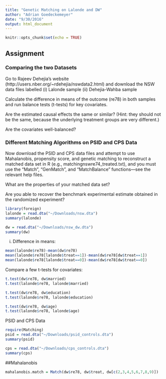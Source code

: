 ```yaml
---
title: "Genetic Matching on Lalonde and DW"
author: "Adrian Goedeckemeyer"
date: "9/30/2016"
output: html_document
---
```


```r
knitr::opts_chunk$set(echo = TRUE)
```

## Assignment

### Comparing the two Datasets

Go to Rajeev Dehejia’s website (http://users.nber.org/\~rdehejia/nswdata2.html) and download the NSW data files labelled 
(i) Lalonde sample
(ii) Dehejia-Wahba sample

Calculate the difference in means of the outcome (re78) in both samples and run balance tests (t-tests) for key covariates. 

Are the estimated causal effects the same or similar? (Hint: they should not be the same, because the underlying treatment groups are very different.) 

Are the covariates well-balanced?

### Different Matching Algorithms on PSID and CPS Data

Now download the PSID and CPS data files and attempt to use Mahalanobis, propensity score, and genetic matching to reconstruct a matched data set in R (e.g., matchingnswre74_treated.txt), and you must use the “Match”, “GenMatch”, and “MatchBalance” functions—see the relevant help files. 

What are the properties of your matched data set? 

Are you able to recover the benchmark experimental estimate obtained in the randomized experiment?

```r
library(foreign)
lalonde = read.dta("~/Downloads/nsw.dta")
summary(lalonde)

dw = read.dta("~/Downloads/nsw_dw.dta")
summary(dw)
```
i) Difference in means:
```r
mean(lalonde$re78)-mean(dw$re78)
mean(lalonde$re78[lalonde$treat==1])-mean(dw$re78[dw$treat==1])
mean(lalonde$re78[lalonde$treat==0])-mean(dw$re78[dw$treat==0])
```

Compare a few t-tests for covariates:
```r
t.test(dw$re78, dw$married)
t.test(lalonde$re78, lalonde$married)

t.test(dw$re78, dw$education)
t.test(lalonde$re78, lalonde$education)

t.test(dw$re78, dw$age)
t.test(lalonde$re78, lalonde$age)
```

PSID and CPS Data
```r
require(Matching)
psid = read.dta("~/Downloads/psid_controls.dta")
summary(psid)

cps = read.dta("~/Downloads/cps_controls.dta")
summary(cps)
```

##Mahalanobis

```r
mahalanobis.match = Match(dw$re78, dw$treat, dw[c(2,3,4,5,6,7,8,9)])
```

